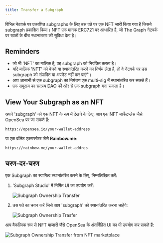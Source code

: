 ```yaml
---
title: Transfer a Subgraph
---
```


विभिन्न नेटवर्क पर प्रकाशित subgraphs के लिए उस पते पर एक NFT जारी किया गया है जिसने subgraph प्रकाशित किया। NFT एक मानक ERC721 पर आधारित है, जो The Graph नेटवर्क पर खातों के बीच स्थानांतरण की सुविधा देता है।

## Reminders

- जो भी 'NFT' का मालिक है, वह subgraph को नियंत्रित करता है।
- यदि मालिक 'NFT' को बेचने या स्थानांतरित करने का निर्णय लेता है, तो वे नेटवर्क पर उस subgraph को संपादित या अपडेट नहीं कर पाएंगे।
- आप आसानी से एक subgraph का नियंत्रण एक multi-sig में स्थानांतरित कर सकते हैं।
- एक समुदाय का सदस्य DAO की ओर से एक subgraph बना सकता है।

## View Your Subgraph as an NFT

अपने 'subgraph' को एक NFT के रूप में देखने के लिए, आप एक NFT मार्केटप्लेस जैसे OpenSea पर जा सकते हैं:

```
https://opensea.io/your-wallet-address
```

या एक वॉलेट एक्सप्लोरर जैसे **Rainbow.me**:

```
https://rainbow.me/your-wallet-addres
```

## चरण-दर-चरण

एक Subgraph का स्वामित्व स्थानांतरित करने के लिए, निम्नलिखित करें:

1. 'Subgraph Studio' में निर्मित UI का उपयोग करें:

   ![Subgraph Ownership Transfer](/img/subgraph-ownership-transfer-1.png)

2. उस पते का चयन करें जिसे आप 'subgraph' को स्थानांतरित करना चाहेंगे:

   ![Subgraph Ownership Trasfer](/img/subgraph-ownership-transfer-2.png)

आप वैकल्पिक रूप से NFT बाजारों जैसे OpenSea के अंतर्निहित UI का भी उपयोग कर सकते हैं:

![Subgraph Ownership Transfer from NFT marketplace](/img/subgraph-ownership-transfer-nft-marketplace.png)
